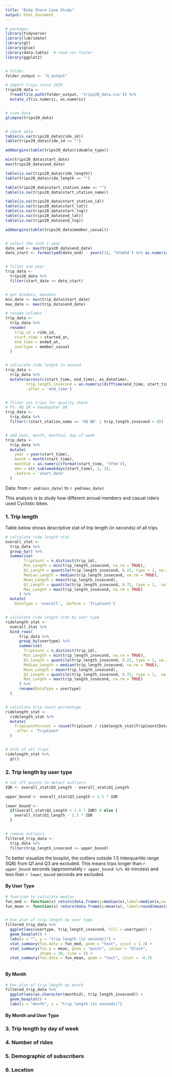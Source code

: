 ```yaml
---
title: "Bike Share Case Study"
output: html_document
---
```



```r

# packages
library(tidyverse)
library(lubridate)
library(gt)
library(glue)
library(data.table)  # read csv faster
library(ggplot2)


# folder
folder_output <- "4_output"

```


```r

# import trips since 2020
trips20_data <-
  fread(file.path(folder_output, 'trips20_data.csv')) %>%
  mutate_if(is.numeric, as.numeric)


# view data
glimpse(trips20_data)


# check data
table(is.na(trips20_data$ride_id))
table(trips20_data$ride_id == "")

addmargins(table(trips20_data$rideable_type))

min(trips20_data$start_date)
max(trips20_data$end_date)

table(is.na(trips20_data$ride_length))
table(trips20_data$ride_length == "")

table(trips20_data$start_station_name == "")
table(is.na(trips20_data$start_station_name))

table(is.na(trips20_data$start_station_id))
table(is.na(trips20_data$start_lat))
table(is.na(trips20_data$start_lng))
table(is.na(trips20_data$end_lat))
table(is.na(trips20_data$end_lng))

addmargins(table(trips20_data$member_casual))


# select the last 1 year
date_end <- max(trips20_data$end_date)
date_start <- format(ymd(date_end) - years(1), '%Y%m%d') %>% as.numeric()


# filter one year
trip_data <-
  trips20_data %>%
  filter(start_date >= date_start)


# get mindate, maxdate
min_date <- min(trip_data$start_date)
max_date <- max(trip_data$end_date)

```


```r

# rename columns
trip_data <-
  trip_data %>%
  rename(
    trip_id = ride_id,
    start_time = started_at,
    end_time = ended_at,
    usertype = member_casual
  )


# calculate ride length in second
trip_data <-
  trip_data %>%
  mutate(across(c(start_time, end_time), as_datetime),
         trip_length_insecond = as.numeric(difftime(end_time, start_time)),
         .after = 'end_time')


# filter out trips for quality check
# PS: HQ QR = headquater QR
trip_data <- 
  trip_data %>% 
  filter(!(start_station_name == 'HQ QR' | trip_length_insecond < 0))


# add year, month, monthid, day of week
trip_data <- 
  trip_data %>% 
  mutate(
    year = year(start_time),
    month = month(start_time),
    monthid = as.numeric(format(start_time, '%Y%m')),
    dow = str_sub(weekdays(start_time), 1, 3),
    .before = 'start_date'
  )


```


Data: from `r ymd(min_date)` to `r ymd(max_date)`

This analysis is to study how different annual members and casual riders used Cyclistic bikes.



### 1.  Trip length

Table below shows descriptive stat of trip length (in seconds) of all trips

```r

# calculate ride length stat
overall_stat <- 
  trip_data %>% 
  group_by() %>% 
  summarise(
        TripCount = n_distinct(trip_id),
        Min_Length = min(trip_length_insecond, na.rm = TRUE),
        Q1_Length = quantile(trip_length_insecond, 0.25, type = 1, na.rm = FALSE),
        Median_Length = median(trip_length_insecond, na.rm = TRUE),
        Mean_Length = mean(trip_length_insecond),
        Q3_Length = quantile(trip_length_insecond, 0.75, type = 1,  na.rm = FALSE),
        Max_Length = max(trip_length_insecond, na.rm = TRUE)
      ) %>%
  mutate(
    DataType = 'overall', .before = 'TripCount')


# calculate ride length stat by user type
ridelength_stat <- 
  overall_stat %>% 
  bind_rows(
      trip_data %>% 
      group_by(usertype) %>% 
      summarise(
        TripCount = n_distinct(trip_id),
        Min_Length = min(trip_length_insecond, na.rm = TRUE),
        Q1_Length = quantile(trip_length_insecond, 0.25, type = 1, na.rm = FALSE),
        Median_Length = median(trip_length_insecond, na.rm = TRUE),
        Mean_Length = mean(trip_length_insecond),
        Q3_Length = quantile(trip_length_insecond, 0.75, type = 1,  na.rm = FALSE),
        Max_Length = max(trip_length_insecond, na.rm = TRUE)
      ) %>% 
      rename(DataType = usertype)
  )


# calculate trip count percentage
ridelength_stat <-
  ridelength_stat %>%
  mutate(
    TripCountPercent = round(TripCount / ridelength_stat$TripCount[DataType == "overall"] * 100, digits = 1),
    .after = 'TripCount'
  )


# stat of all trips
ridelength_stat %>% 
  gt()

```



### 2. Trip length by user type {.tabset}

```r

# cut off points to detect outliers
IQR <- overall_stat$Q3_Length - overall_stat$Q1_Length

upper_bound <- overall_stat$Q3_Length + 1.5 * IQR

lower_bound <-
  if(overall_stat$Q1_Length < 1.5 * IQR) 0 else {
    overall_stat$Q1_Length - 1.5 * IQR
  }


# remove outliers
filtered_trip_data <-
  trip_data %>%
  filter(trip_length_insecond <= upper_bound)


```

To better visualize the boxplot, the outliers outside 1.5 interquartile range (IQR) from Q1 and Q3 are excluded.
This means trips longer than `r upper_bound` seconds (approximately `r upper_bound %/% 60` minutes) and less than `r lower_bound` seconds are excluded.

#### By User Type

```r

# function to calculate median 
fun_med <- function(x) return(data.frame(y=median(x),label=median(x,na.rm=T)))
fun_mean <- function(x) return(data.frame(y=mean(x), label=round(mean(x, na.rm=T), 0)))


# box plot of trip length by user type
filtered_trip_data %>% 
  ggplot(aes(usertype, trip_length_insecond, fill = usertype)) +
  geom_boxplot() +
  labs(x = "", y = "trip length (in seconds)") +
  stat_summary(fun.data = fun_med, geom = "text", vjust = 1.3) +
  stat_summary(fun.y = mean, geom = "point", colour = "black",
               shape = 18, size = 2) +
  stat_summary(fun.data = fun_mean, geom = "text", vjust = -0.7)



```

#### By Month

```r

# box plot of trip length by month
filtered_trip_data %>% 
  ggplot(aes(as.character(monthid), trip_length_insecond)) +
  geom_boxplot() +
  labs(x = "month", y = "trip length (in seconds)")

```


#### By Month and User Type


### 3.  Trip length by day of week

### 4.  Number of rides

### 5.  Demographic of subscribers

### 6.  Location
